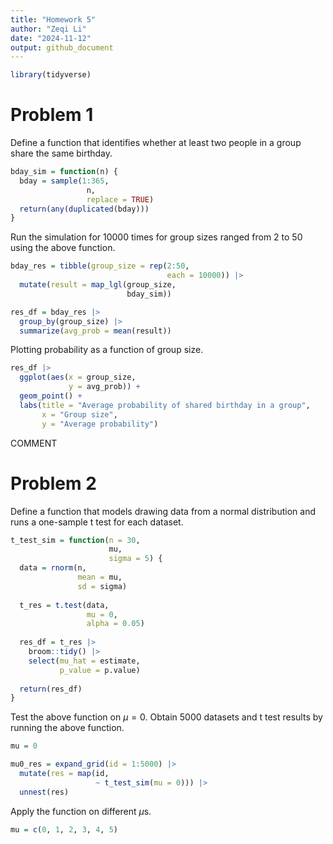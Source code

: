 ```yaml
---
title: "Homework 5"
author: "Zeqi Li"
date: "2024-11-12"
output: github_document
---
```


```r
library(tidyverse)
```

# Problem 1
Define a function that identifies whether at least two people in a group share the same birthday.
```r
bday_sim = function(n) {
  bday = sample(1:365, 
                 n, 
                 replace = TRUE)
  return(any(duplicated(bday)))
}
```

Run the simulation for 10000 times for group sizes ranged from 2 to 50 using the above function. 
```r
bday_res = tibble(group_size = rep(2:50, 
                                   each = 10000)) |> 
  mutate(result = map_lgl(group_size, 
                          bday_sim))

res_df = bday_res |> 
  group_by(group_size) |> 
  summarize(avg_prob = mean(result))
```

Plotting probability as a function of group size.
```r
res_df |> 
  ggplot(aes(x = group_size,
             y = avg_prob)) +
  geom_point() + 
  labs(title = "Average probability of shared birthday in a group",
       x = "Group size",
       y = "Average probability")
```
COMMENT

# Problem 2
Define a function that models drawing data from a normal distribution and runs a one-sample t test for each dataset.
```r
t_test_sim = function(n = 30, 
                      mu, 
                      sigma = 5) {
  data = rnorm(n, 
               mean = mu, 
               sd = sigma)
  
  t_res = t.test(data, 
                 mu = 0,
                 alpha = 0.05)
  
  res_df = t_res |> 
    broom::tidy() |> 
    select(mu_hat = estimate,
           p_value = p.value)
  
  return(res_df)
}
```

Test the above function on $\mu = 0$. Obtain 5000 datasets and t test results by running the above function.
```r
mu = 0

mu0_res = expand_grid(id = 1:5000) |> 
  mutate(res = map(id, 
                   ~ t_test_sim(mu = 0))) |> 
  unnest(res)
```

Apply the function on different $\mu$s.
```r
mu = c(0, 1, 2, 3, 4, 5)


```


